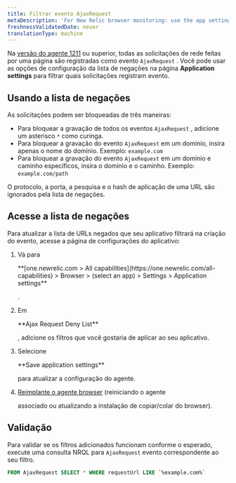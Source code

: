 ```yaml
---
title: Filtrar evento AjaxRequest
metaDescription: 'For New Relic browser monitoring: use the app settings page to filter which network calls are recorded as AjaxRequest events.'
freshnessValidatedDate: never
translationType: machine
---
```


Na [versão do agente 1211](/docs/release-notes/new-relic-browser-release-notes/browser-agent-release-notes/) ou superior, todas as solicitações de rede feitas por uma página são registradas como evento `AjaxRequest` . Você pode usar as opções de configuração da lista de negações na página <DNT>**Application settings**</DNT> para filtrar quais solicitações registram evento.

## Usando a lista de negações

As solicitações podem ser bloqueadas de três maneiras:

* Para bloquear a gravação de todos os eventos `AjaxRequest` , adicione um asterisco `*` como curinga.
* Para bloquear a gravação do evento `AjaxRequest` em um domínio, insira apenas o nome do domínio. Exemplo: `example.com`
* Para bloquear a gravação do evento `AjaxRequest` em um domínio e caminho específicos, insira o domínio e o caminho. Exemplo: `example.com/path`

O protocolo, a porta, a pesquisa e o hash de aplicação de uma URL são ignorados pela lista de negações.

## Acesse a lista de negações

Para atualizar a lista de URLs negados que seu aplicativo filtrará na criação do evento, acesse a página de configurações do aplicativo:

1. Vá para

   <DNT>
     **[one.newrelic.com > All capabilities](https://one.newrelic.com/all-capabilities) > Browser > (select an app) > Settings > Application settings**
   </DNT>

   .

2. Em

   <DNT>
     **Ajax Request Deny List**
   </DNT>

   , adicione os filtros que você gostaria de aplicar ao seu aplicativo.

3. Selecione

   <DNT>
     **Save application settings**
   </DNT>

   para atualizar a configuração do agente.

4. [Reimplante o agente browser](/docs/browser/new-relic-browser/installation/upgrade-browser-agent) (reiniciando o agente

   <InlinePopover type="apm"/>

   associado ou atualizando a instalação de copiar/colar do browser).

## Validação

Para validar se os filtros adicionados funcionam conforme o esperado, execute uma consulta NRQL para `AjaxRequest` evento correspondente ao seu filtro.

```sql
FROM AjaxRequest SELECT * WHERE requestUrl LIKE `%example.com%`
```
